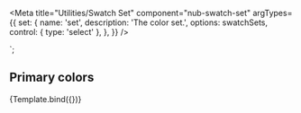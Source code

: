 
<Meta
  title="Utilities/Swatch Set"
  component="nub-swatch-set"
  argTypes={{
    set: {
      name: 'set',
      description: 'The color set.',
      options: swatchSets,
      control: { type: 'select' },
    },
  }}
/>

  <nub-swatch-set set="${set}"> </nub-swatch-set>
`;

## Primary colors

<Canvas>
  <Story
    name="Nubs Set"
    args={{
      set: 'nubs',
    }}
  >
    {Template.bind({})}
  </Story>
</Canvas>

